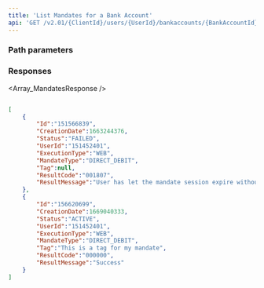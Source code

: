 ```yaml
---
title: 'List Mandates for a Bank Account'  
api: 'GET /v2.01/{ClientId}/users/{UserId}/bankaccounts/{BankAccountId}/mandates'  
---
```




### Path parameters  

<UserId />  

<BankAccountId1 />  

### Responses  

<AccordionGroup><Accordion title="200">  

<Array_MandatesResponse /></Accordion></AccordionGroup>  

<ResponseExample>  

```json 200  

[
    {
        "Id":"151566839",
        "CreationDate":1663244376,
        "Status":"FAILED",
        "UserId":"151452401",
        "ExecutionType":"WEB",
        "MandateType":"DIRECT_DEBIT",
        "Tag":null,
        "ResultCode":"001807",
        "ResultMessage":"User has let the mandate session expire without confirming"
    },
    {
        "Id":"156620699",
        "CreationDate":1669040333,
        "Status":"ACTIVE",
        "UserId":"151452401",
        "ExecutionType":"WEB",
        "MandateType":"DIRECT_DEBIT",
        "Tag":"This is a tag for my mandate",
        "ResultCode":"000000",
        "ResultMessage":"Success"
    }
]  

 ```  

</ResponseExample>  

<RequestExample>  
  <PhpListMandatesBankAccount />
  <NodeListMandatesBankAccount />
  <RubyListMandatesBankAccount />
  <PythonListBankAccountMandates />
</RequestExample>